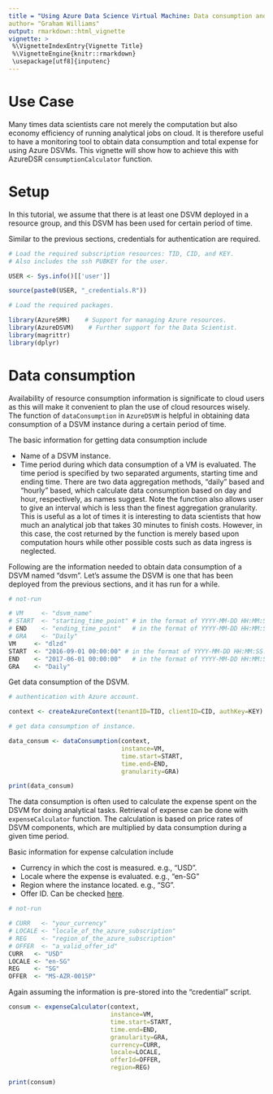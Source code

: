 ```yaml
---
title = "Using Azure Data Science Virtual Machine: Data consumption and cost calculation"
author= "Graham Williams"
output: rmarkdown::html_vignette
vignette: >
 %\VignetteIndexEntry{Vignette Title}
 %\VignetteEngine{knitr::rmarkdown}
 \usepackage[utf8]{inputenc}
---
```


# Use Case

Many times data scientists care not merely the computation but also economy efficiency of running analytical jobs on cloud. It is therefore useful to have a monitoring tool to obtain data consumption and total expense for using Azure DSVMs. This vignette will show how to achieve this with AzureDSR `consumptionCalculator` function.

# Setup

In this tutorial, we assume that there is at least one DSVM deployed in a resource group, and this DSVM has been used for certain period of time. 

Similar to the previous sections, credentials for authentication are required.

```r
# Load the required subscription resources: TID, CID, and KEY.
# Also includes the ssh PUBKEY for the user.

USER <- Sys.info()[['user']]

source(paste0(USER, "_credentials.R"))
```

```r
# Load the required packages.

library(AzureSMR)    # Support for managing Azure resources.
library(AzureDSVM)    # Further support for the Data Scientist.
library(magrittr)    
library(dplyr)
```

# Data consumption

Availability of resource consumption information is significate to cloud users as this will make it convenient to plan the use of cloud resources wisely. The function of `dataConsumption` in `AzureDSVM` is helpful in obtaining data consumption of a DSVM instance during a certain period of time.

The basic information for getting data consumption include

* Name of a DSVM instance.
* Time period during which data consumption of a VM is evaluated. The time period is specified by two separated arguments, starting time and ending time. There are two data aggregation methods, "daily" based and "hourly" based, which calculate data consumption based on day and hour, respectively, as names suggest. Note the function also allows user to give an interval which is less than the finest aggregation granularity. This is useful as a lot of times it is interesting to data scientists that how much an analytical job that takes 30 minutes to finish costs. However, in this case, the cost returned by the function is merely based upon computation hours while other possible costs such as data ingress is neglected.

Following are the information needed to obtain data consumption of a DSVM named "dsvm". Let's assume the DSVM is one that has been deployed from the previous sections, and it has run for a while.

```r
# not-run

# VM     <- "dsvm_name"
# START  <- "starting_time_point" # in the format of YYYY-MM-DD HH:MM:SS.
# END    <- "ending_time_point"   # in the format of YYYY-MM-DD HH:MM:SS
# GRA    <- "Daily"
VM     <- "dlzd"
START  <- "2016-09-01 00:00:00" # in the format of YYYY-MM-DD HH:MM:SS.
END    <- "2017-06-01 00:00:00"   # in the format of YYYY-MM-DD HH:MM:SS
GRA    <- "Daily"
```

Get data consumption of the DSVM.

```r
# authentication with Azure account.

context <- createAzureContext(tenantID=TID, clientID=CID, authKey=KEY)
```

```r
# get data consumption of instance.

data_consum <- dataConsumption(context,
                               instance=VM,
                               time.start=START,
                               time.end=END,
                               granularity=GRA)

print(data_consum)
```

The data consumption is often used to calculate the expense spent on the DSVM for doing analytical tasks. Retrieval of expense can be done with `expenseCalculator` function. The calculation is based on price rates of DSVM components, which are multiplied by data consumption during a given time period.

Basic information for expense calculation include

* Currency in which the cost is measured. e.g., "USD".
* Locale where the expense is evaluated. e.g., "en-SG"
* Region where the instance located. e.g., "SG". 
* Offer ID. Can be checked [here](https://azure.microsoft.com/en-us/support/legal/offer-details/).

```r
# not-run

# CURR   <- "your_currency"
# LOCALE <- "locale_of_the_azure_subscription"
# REG    <- "region_of_the_azure_subscription"
# OFFER  <- "a_valid_offer_id"
CURR   <- "USD"
LOCALE <- "en-SG"
REG    <- "SG"
OFFER  <- "MS-AZR-0015P"
```

Again assuming the information is pre-stored into the "credential" script.

```r
consum <- expenseCalculator(context,
                            instance=VM,
                            time.start=START,
                            time.end=END,
                            granularity=GRA,
                            currency=CURR,
                            locale=LOCALE,
                            offerId=OFFER,
                            region=REG)

print(consum)
```
